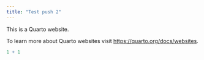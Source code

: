 ```yaml
---
title: "Test push 2"
---
```


This is a Quarto website.

To learn more about Quarto websites visit <https://quarto.org/docs/websites>.

```r
1 + 1
```
